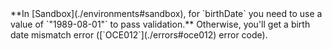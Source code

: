
<Admonition type="warning" title="Sandbox Birth Date Value">
    **In [Sandbox](./environments#sandbox), for `birthDate` you need to use a value of `"1989-08-01"` to pass validation.** Otherwise, you'll get a birth date mismatch error ([`OCE012`](./errors#oce012) error code).
</Admonition>